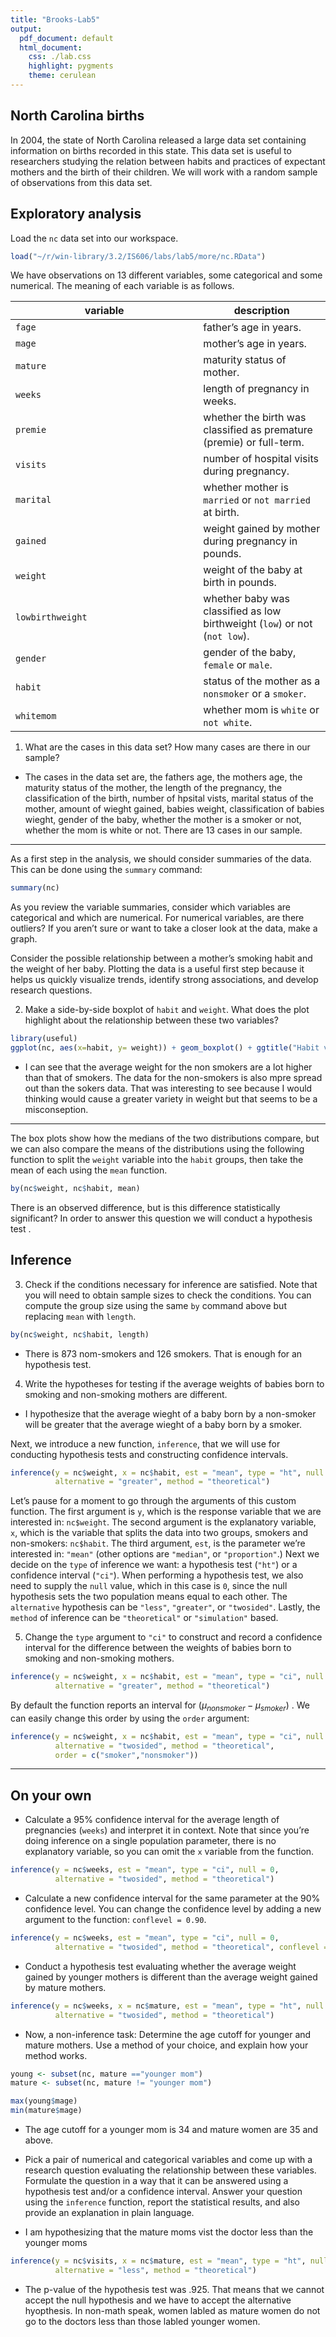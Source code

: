 ```yaml
---
title: "Brooks-Lab5"
output:
  pdf_document: default
  html_document:
    css: ./lab.css
    highlight: pygments
    theme: cerulean
---
```


## North Carolina births

In 2004, the state of North Carolina released a large data set containing 
information on births recorded in this state. This data set is useful to 
researchers studying the relation between habits and practices of expectant 
mothers and the birth of their children. We will work with a random sample of 
observations from this data set.

## Exploratory analysis

Load the `nc` data set into our workspace.

```r
load("~/r/win-library/3.2/IS606/labs/lab5/more/nc.RData")
```

We have observations on 13 different variables, some categorical and some 
numerical. The meaning of each variable is as follows.

variable         | description
---------------- | -----------
`fage`           | father's age in years.
`mage`           | mother's age in years.
`mature`         | maturity status of mother.
`weeks`          | length of pregnancy in weeks.
`premie`         | whether the birth was classified as premature (premie) or full-term.
`visits`         | number of hospital visits during pregnancy.
`marital`        | whether mother is `married` or `not married` at birth.
`gained`         | weight gained by mother during pregnancy in pounds.
`weight`         | weight of the baby at birth in pounds.
`lowbirthweight` | whether baby was classified as low birthweight (`low`) or not (`not low`).
`gender`         | gender of the baby, `female` or `male`.
`habit`          | status of the mother as a `nonsmoker` or a `smoker`.
`whitemom`       | whether mom is `white` or `not white`.

1.  What are the cases in this data set? How many cases are there in our sample?

* The cases in the data set are, the fathers age, the mothers age, the maturity status of the mother, the length of the pregnancy, the classification of the birth, number of hpsital vists, marital status  of the mother, amount of wieght gained, babies weight, classification of babies wieght, gender of the baby, whether the mother is a smoker or not, whether the mom is white or not. There are 13 cases in our sample.

***

As a first step in the analysis, we should consider summaries of the data. This
can be done using the `summary` command:

```r
summary(nc)
```

As you review the variable summaries, consider which variables are categorical 
and which are numerical. For numerical variables, are there outliers? If you 
aren't sure or want to take a closer look at the data, make a graph.

Consider the possible relationship between a mother's smoking habit and the 
weight of her baby. Plotting the data is a useful first step because it helps 
us quickly visualize trends, identify strong associations, and develop research
questions.

2.  Make a side-by-side boxplot of `habit` and `weight`. What does the plot 
highlight about the relationship between these two variables?

``` r
library(useful)
ggplot(nc, aes(x=habit, y= weight)) + geom_boxplot() + ggtitle("Habit vs Weight")
```
* I can see that the average weight for the non smokers are a lot higher than that of smokers. The data for the non-smokers is also mpre spread out than the sokers data. That was interesting to see because I would thinking would cause a greater variety in weight but that seems to be a misconseption.

*** 
The box plots show how the medians of the two distributions compare, but we can
also compare the means of the distributions using the following function to 
split the `weight` variable into the `habit` groups, then take the mean of each
using the `mean` function.

```r
by(nc$weight, nc$habit, mean)
```

There is an observed difference, but is this difference statistically 
significant? In order to answer this question we will conduct a hypothesis test
.

## Inference

3.  Check if the conditions necessary for inference are satisfied. Note that 
you will need to obtain sample sizes to check the conditions. You can compute 
the group size using the same `by` command above but replacing `mean` with 
`length`.
```r
by(nc$weight, nc$habit, length)
```
* There is 873 nom-smokers and 126 smokers. That is enough for an hypothesis test.

4.  Write the hypotheses for testing if the average weights of babies born to 
smoking and non-smoking mothers are different.

* I hypothesize that the average wieght of a baby born by a non-smoker will be greater that the average wieght of a baby born by a smoker.

Next, we introduce a new function, `inference`, that we will use for conducting
hypothesis tests and constructing confidence intervals. 

```r
inference(y = nc$weight, x = nc$habit, est = "mean", type = "ht", null = 0, 
          alternative = "greater", method = "theoretical")
```

Let's pause for a moment to go through the arguments of this custom function. 
The first argument is `y`, which is the response variable that we are 
interested in: `nc$weight`. The second argument is the explanatory variable, 
`x`, which is the variable that splits the data into two groups, smokers and 
non-smokers: `nc$habit`. The third argument, `est`, is the parameter we're 
interested in: `"mean"` (other options are `"median"`, or `"proportion"`.) Next
we decide on the `type` of inference we want: a hypothesis test (`"ht"`) or a 
confidence interval (`"ci"`). When performing a hypothesis test, we also need 
to supply the `null` value, which in this case is `0`, since the null 
hypothesis sets the two population means equal to each other. The `alternative`
hypothesis can be `"less"`, `"greater"`, or `"twosided"`. Lastly, the `method` 
of inference can be `"theoretical"` or `"simulation"` based.

5.  Change the `type` argument to `"ci"` to construct and record a confidence 
interval for the difference between the weights of babies born to smoking and 
non-smoking mothers.

```r
inference(y = nc$weight, x = nc$habit, est = "mean", type = "ci", null = 0, 
          alternative = "greater", method = "theoretical")
```

By default the function reports an interval for ($\mu_{nonsmoker} - \mu_{smoker}$)
. We can easily change this order by using the `order` argument:

```r
inference(y = nc$weight, x = nc$habit, est = "mean", type = "ci", null = 0, 
          alternative = "twosided", method = "theoretical", 
          order = c("smoker","nonsmoker"))
```

* * *

## On your own

-   Calculate a 95% confidence interval for the average length of pregnancies 
(`weeks`) and interpret it in context. Note that since you're doing inference 
on a single population parameter, there is no explanatory variable, so you can 
omit the `x` variable from the function.

```r
inference(y = nc$weeks, est = "mean", type = "ci", null = 0, 
          alternative = "twosided", method = "theoretical")
```

-   Calculate a new confidence interval for the same parameter at the 90% 
confidence level. You can change the confidence level by adding a new argument 
to the function: `conflevel = 0.90`.

```r
inference(y = nc$weeks, est = "mean", type = "ci", null = 0, 
          alternative = "twosided", method = "theoretical", conflevel = .90)
```

-   Conduct a hypothesis test evaluating whether the average weight gained by 
younger mothers is different than the average weight gained by mature mothers.

```r
inference(y = nc$weeks, x = nc$mature, est = "mean", type = "ht", null = 0, 
          alternative = "twosided", method = "theoretical")
```

-   Now, a non-inference task: Determine the age cutoff for younger and mature 
mothers. Use a method of your choice, and explain how your method works.

``` r
young <- subset(nc, mature =="younger mom")
mature <- subset(nc, mature != "younger mom")

max(young$mage)
min(mature$mage)
```
* The age cutoff for a younger mom is 34 and mature women are 35 and above.

-   Pick a pair of numerical and categorical variables and come up with a 
research question evaluating the relationship between these variables. 
Formulate the question in a way that it can be answered using a hypothesis test
and/or a confidence interval. Answer your question using the `inference` 
function, report the statistical results, and also provide an explanation in 
plain language.

* I am hypothesizing that the mature moms vist the doctor less than the younger moms
```r
inference(y = nc$visits, x = nc$mature, est = "mean", type = "ht", null = 0, 
          alternative = "less", method = "theoretical")
```

* The p-value of the hypothesis test was .925. That means that we cannot accept the null hypothesis and we have to accept the alternative hyopthesis. In non-math speak, women labled as mature women do not go to the doctors less than those labled younger women.